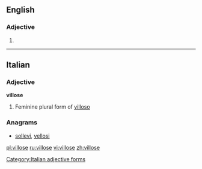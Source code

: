 ==English==

===Adjective===
{{en-adj}}

# {{alternative spelling of|villous}}

----

==Italian==

===Adjective===
'''villose''' {{f}}

# Feminine plural form of [[villoso]]

===Anagrams===
* [[sollevi#Italian|sollevi]], [[vellosi#Italian|vellosi]]
[[Category:Italian adjective forms]]

[[pl:villose]]
[[ru:villose]]
[[vi:villose]]
[[zh:villose]]